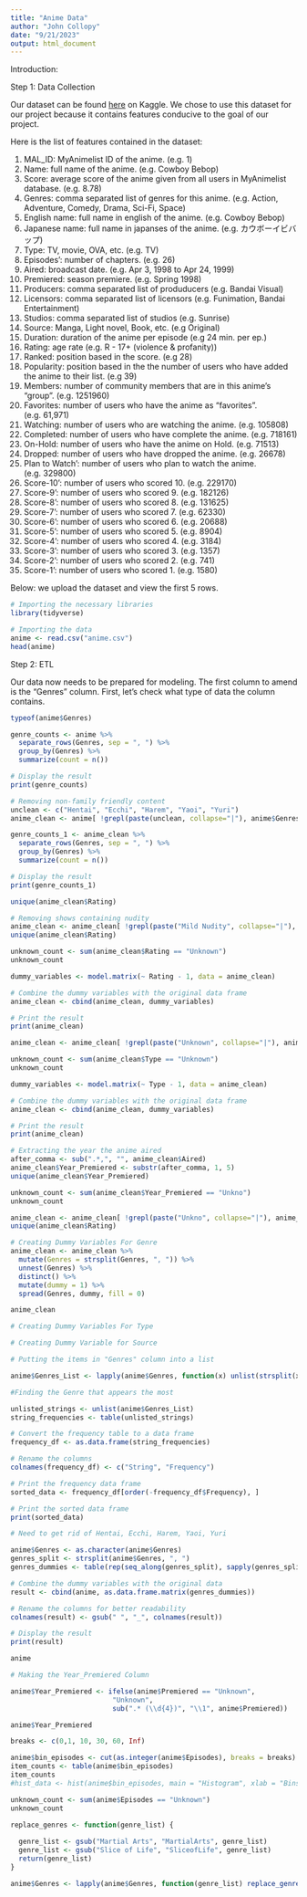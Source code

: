 ```yaml
---
title: "Anime Data"
author: "John Collopy"
date: "9/21/2023"
output: html_document
---
```


Introduction:


Step 1: Data Collection

Our dataset can be found [here](https://www.kaggle.com/datasets/hernan4444/anime-recommendation-database-2020) on Kaggle. We chose to use this dataset for our project because it contains features conducive to the goal of our project.

Here is the list of features contained in the dataset:

1. MAL_ID: MyAnimelist ID of the anime. (e.g. 1)
2. Name: full name of the anime. (e.g. Cowboy Bebop)
3. Score: average score of the anime given from all users in MyAnimelist database. (e.g. 8.78)
4. Genres: comma separated list of genres for this anime. (e.g. Action, Adventure, Comedy, Drama, Sci-Fi, Space)
5. English name: full name in english of the anime. (e.g. Cowboy Bebop)
6. Japanese name: full name in japanses of the anime. (e.g. カウボーイビバップ)
7. Type: TV, movie, OVA, etc. (e.g. TV)
8. Episodes': number of chapters. (e.g. 26)
9. Aired: broadcast date. (e.g. Apr 3, 1998 to Apr 24, 1999)
10. Premiered: season premiere. (e.g. Spring 1998)
11. Producers: comma separated list of produducers (e.g. Bandai Visual)
12. Licensors: comma separated list of licensors (e.g. Funimation, Bandai Entertainment)
13. Studios: comma separated list of studios (e.g. Sunrise)
14. Source: Manga, Light novel, Book, etc. (e.g Original)
15. Duration: duration of the anime per episode (e.g 24 min. per ep.)
16. Rating: age rate (e.g. R - 17+ (violence & profanity))
17. Ranked: position based in the score. (e.g 28)
18. Popularity: position based in the the number of users who have added the anime to their list. (e.g 39)
19. Members: number of community members that are in this anime's "group". (e.g. 1251960)
20. Favorites: number of users who have the anime as "favorites". (e.g. 61,971)
21. Watching: number of users who are watching the anime. (e.g. 105808)
22. Completed: number of users who have complete the anime. (e.g. 718161)
23. On-Hold: number of users who have the anime on Hold. (e.g. 71513)
24. Dropped: number of users who have dropped the anime. (e.g. 26678)
25. Plan to Watch': number of users who plan to watch the anime. (e.g. 329800)
26. Score-10': number of users who scored 10. (e.g. 229170)
27. Score-9': number of users who scored 9. (e.g. 182126)
28. Score-8': number of users who scored 8. (e.g. 131625)
29. Score-7': number of users who scored 7. (e.g. 62330)
30. Score-6': number of users who scored 6. (e.g. 20688)
31. Score-5': number of users who scored 5. (e.g. 8904)
32. Score-4': number of users who scored 4. (e.g. 3184)
33. Score-3': number of users who scored 3. (e.g. 1357)
34. Score-2': number of users who scored 2. (e.g. 741)
35. Score-1': number of users who scored 1. (e.g. 1580)

Below: we upload the dataset and view the first 5 rows.

```r
# Importing the necessary libraries
library(tidyverse)
```

```r
# Importing the data
anime <- read.csv("anime.csv")
head(anime)
```

Step 2: ETL

Our data now needs to be prepared for modeling. The first column to amend is the "Genres" column. First, let's check what type of data the column contains.

```r
typeof(anime$Genres)
```


```r
genre_counts <- anime %>%
  separate_rows(Genres, sep = ", ") %>%
  group_by(Genres) %>%
  summarize(count = n())

# Display the result
print(genre_counts)
```

```r
# Removing non-family friendly content
unclean <- c("Hentai", "Ecchi", "Harem", "Yaoi", "Yuri")
anime_clean <- anime[ !grepl(paste(unclean, collapse="|"), anime$Genres),]
```

```r
genre_counts_1 <- anime_clean %>%
  separate_rows(Genres, sep = ", ") %>%
  group_by(Genres) %>%
  summarize(count = n())

# Display the result
print(genre_counts_1)
```


```r
unique(anime_clean$Rating)
```
```r
# Removing shows containing nudity
anime_clean <- anime_clean[ !grepl(paste("Mild Nudity", collapse="|"), anime_clean$Rating),]
unique(anime_clean$Rating)
```

```r
unknown_count <- sum(anime_clean$Rating == "Unknown")
unknown_count
```


```r
dummy_variables <- model.matrix(~ Rating - 1, data = anime_clean)

# Combine the dummy variables with the original data frame
anime_clean <- cbind(anime_clean, dummy_variables)

# Print the result
print(anime_clean)
```

```r
anime_clean <- anime_clean[ !grepl(paste("Unknown", collapse="|"), anime_clean$Type),]
```

```r
unknown_count <- sum(anime_clean$Type == "Unknown")
unknown_count
```

```r
dummy_variables <- model.matrix(~ Type - 1, data = anime_clean)

# Combine the dummy variables with the original data frame
anime_clean <- cbind(anime_clean, dummy_variables)

# Print the result
print(anime_clean)
```

```r
# Extracting the year the anime aired
after_comma <- sub(".*,", "", anime_clean$Aired)
anime_clean$Year_Premiered <- substr(after_comma, 1, 5)
unique(anime_clean$Year_Premiered)
```

```r
unknown_count <- sum(anime_clean$Year_Premiered == "Unkno")
unknown_count
```

```r
anime_clean <- anime_clean[ !grepl(paste("Unkno", collapse="|"), anime_clean$Rating),]
unique(anime_clean$Rating)
```


```r
# Creating Dummy Variables For Genre
anime_clean <- anime_clean %>%
  mutate(Genres = strsplit(Genres, ", ")) %>%
  unnest(Genres) %>%
  distinct() %>%
  mutate(dummy = 1) %>%
  spread(Genres, dummy, fill = 0)

anime_clean
```

```r
# Creating Dummy Variables For Type

```

```r
# Creating Dummy Variable for Source
```


```r
# Putting the items in "Genres" column into a list

anime$Genres_List <- lapply(anime$Genres, function(x) unlist(strsplit(x, ", ")))
```

```r
#Finding the Genre that appears the most

unlisted_strings <- unlist(anime$Genres_List)
string_frequencies <- table(unlisted_strings)

# Convert the frequency table to a data frame
frequency_df <- as.data.frame(string_frequencies)

# Rename the columns
colnames(frequency_df) <- c("String", "Frequency")

# Print the frequency data frame
sorted_data <- frequency_df[order(-frequency_df$Frequency), ]

# Print the sorted data frame
print(sorted_data)
```

```r
# Need to get rid of Hentai, Ecchi, Harem, Yaoi, Yuri
```



```r
anime$Genres <- as.character(anime$Genres)
genres_split <- strsplit(anime$Genres, ", ")
genres_dummies <- table(rep(seq_along(genres_split), sapply(genres_split, length)), unlist(genres_split))

# Combine the dummy variables with the original data
result <- cbind(anime, as.data.frame.matrix(genres_dummies))

# Rename the columns for better readability
colnames(result) <- gsub(" ", "_", colnames(result))

# Display the result
print(result)
```
```r
anime
```

```r
# Making the Year_Premiered Column

anime$Year_Premiered <- ifelse(anime$Premiered == "Unknown",
                         "Unknown",
                         sub(".* (\\d{4})", "\\1", anime$Premiered))
```

```r
anime$Year_Premiered
```


```r
breaks <- c(0,1, 10, 30, 60, Inf) 

anime$bin_episodes <- cut(as.integer(anime$Episodes), breaks = breaks)
item_counts <- table(anime$bin_episodes)
item_counts
#hist_data <- hist(anime$bin_episodes, main = "Histogram", xlab = "Bins", ylab = #"Frequency")
```

```r
unknown_count <- sum(anime$Episodes == "Unknown")
unknown_count
```
```r
replace_genres <- function(genre_list) {
  
  genre_list <- gsub("Martial Arts", "MartialArts", genre_list)
  genre_list <- gsub("Slice of Life", "SliceofLife", genre_list)
  return(genre_list)
}

anime$Genres <- lapply(anime$Genres, function(genre_list) replace_genres(genre_list))
```
